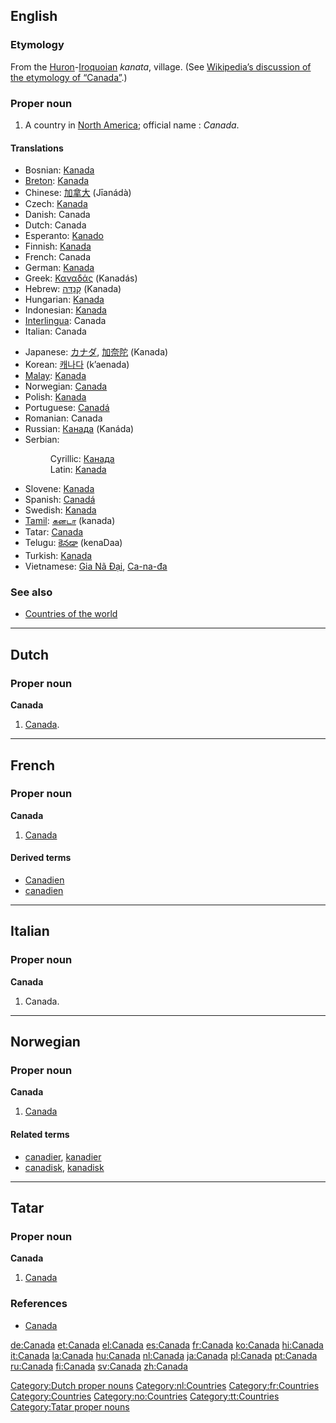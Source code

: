{{see|Canadá}}

==English==
{{wikipedia}}

===Etymology===
From the [[Huron]]-[[Iroquoian]] ''kanata'', village.  (See [[w:Canada's name|Wikipedia’s discussion of the etymology of “Canada”]].) <!--Should "kanata" be capitalised, as it is in Wikipedia? ... Answer: No, Since it’s not a proper noun in Iroquoi, it’s not capitalized. -->

===Proper noun===
{{en-proper noun}}
# A country in [[North America]]; official name : ''Canada''.

====Translations====
{{top}}
*Bosnian: [[Kanada#Bosnian|Kanada]] {{f}}
*[[Breton]]: [[Kanada]]
*Chinese: [[加拿大]] (Jīanádà) <!-- (jīa'nádà) -->
*Czech: [[Kanada]] {{f}}
*Danish: Canada
*Dutch: Canada
*Esperanto: [[Kanado]]
*Finnish: [[Kanada]]
*French: Canada {{m}}
*German: [[Kanada]]
*Greek: [[Καναδάς]] (Kanadás)
*Hebrew: [[קנדה|קָנָדָּה]] (Kanada)
*Hungarian: [[Kanada]]
*Indonesian: [[Kanada]]
*[[Interlingua]]: Canada
*Italian: Canada {{m}}
{{mid}}
*Japanese: [[カナダ]], [[加奈陀]] (Kanada)
*Korean: [[캐나다]] (k’aenada)
*[[Malay]]: [[Kanada]]
*Norwegian: [[#Norwegian|Canada]]
*Polish: [[Kanada]]  {{f}}
*Portuguese: [[Canadá]] {{m}}
*Romanian: Canada {{f}}
*Russian: [[Канада]] (Kanáda) {{f}}
*Serbian:
*:Cyrillic: [[Канада#Serbian|Канада]] {{f}}
*:Latin: [[Kanada]] {{f}}
*Slovene: [[Kanada]] {{f}}
*Spanish: [[Canadá]] {{m}}
*Swedish: [[Kanada]]
*[[Tamil]]: [[கனடா]] (kanada)
*Tatar: [[Canada#Tatar|Canada]]
*Telugu: [[కెనడా]] (kenaDaa)
*Turkish: [[Kanada]]
*Vietnamese: [[Gia Nã Đại]], [[Ca-na-đa]]
{{bottom}}

===See also===
*[[Countries of the world]]

----

==Dutch==

===Proper noun===
'''Canada''' {{n}}
# [[#English|Canada]].

[[Category:Dutch proper nouns]]
[[Category:nl:Countries]]

----
==French==

===Proper noun===
'''Canada''' {{f}}
# [[#English|Canada]]

====Derived terms====
*[[Canadien]]
*[[canadien]]
[[Category:fr:Countries]]

----

==Italian==

===Proper noun===
'''Canada''' {{m}}
# Canada.

----

==Norwegian==

===Proper noun===
'''Canada'''
#[[#English|Canada]]

====Related terms====
*[[canadier]], [[kanadier]]
*[[canadisk]], [[kanadisk]]

----
==Tatar==
===Proper noun===
'''Canada'''
#[[Canada#English|Canada]]
===References===
*[http://www.azatliq.org/news/international/tb/archives/2005/07/06.asp Canada ]


[[Category:Countries]]
[[Category:no:Countries]]

[[Category:tt:Countries]]
[[Category:Tatar proper nouns]]

[[de:Canada]]
[[et:Canada]]
[[el:Canada]]
[[es:Canada]]
[[fr:Canada]]
[[ko:Canada]]
[[hi:Canada]]
[[it:Canada]]
[[la:Canada]]
[[hu:Canada]]
[[nl:Canada]]
[[ja:Canada]]
[[pl:Canada]]
[[pt:Canada]]
[[ru:Canada]]
[[fi:Canada]]
[[sv:Canada]]
[[zh:Canada]]